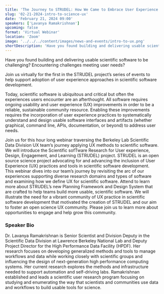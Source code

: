 ```yaml
---
title: 'The Journey to STRUDEL: How We Came to Embrace User Experience in Scientific Ecosystems'
slug: '02-21-2024-intro-to-science-ux'
date: 'February 21, 2024 09:00'
speakers: ['Lavanya Ramakrishnan']
upcoming: false
format: 'Virtual Webinar'
location: 'Zoom'
image: '../../../content/images/news-and-events/intro-to-ux.png'
shortDescription: 'Have you found building and delivering usable scientific software to be challenging? Encountering challenges meeting user needs? Join us virtually for the first in the STRUDEL project’s series of events to help support adoption of user experience approaches in scientific software development.'
---
```


Have you found building and delivering usable scientific software to be challenging? Encountering challenges meeting user needs? 

Join us virtually for the first in the STRUDEL project’s series of events to help support adoption of user experience approaches in scientific software development. 

Today, scientific software is ubiquitous and critical but often the experiences users encounter are an afterthought. All software requires ongoing usability and user experience (UX) improvements in order to be a reliable, sustainable community resource. Enabling these improvements requires the incorporation of user experience practices to systematically understand and design usable software interfaces and artifacts (whether graphical, command line, APIs, documentation, or beyond) to address user needs.	

Join us for this hour long webinar traversing the Berkeley Lab Scientific Data Division UX team’s  journey applying UX methods to scientific software. We will introduce the Scientific sofTware Research for User experience, Design, Engagement, and Learning (STRUDEL) project. STRUDEL is an open source science project advocating for and advancing the inclusion of User Experience (UX) practices and tools in scientific software development. This webinar dives into our team’s journey by revisiting the arc of our experiences supporting diverse research domains and types of software and examining how we define UX for scientific software. Attend to learn more about STRUDEL’s new Planning Framework and Design System that are crafted to help teams build more usable, scientific software. We will illustrate the need for a vibrant community of UX practice in scientific software development that motivated the creation of STRUDEL and our aim to foster an open science UX community. Please join us to learn more about opportunities to engage and help grow this community.
    
### Speaker Bio

Dr. Lavanya Ramakrishnan is Senior Scientist and Division Deputy in the Scientific Data Division at Lawrence Berkeley National Lab and Deputy Project Director for the High Performance Data Facility (HPDF). Her research focuses on developing generalized methods and tools to manage workflows and data while working closely with scientific groups and influencing the design of next-generation high performance computing systems. Her current research explores the methods and infrastructure needed to support automation and self-driving labs. Ramakrishnan established and leads a scientific user research program focusing on studying and enumerating the way that scientists and communities use data and workflows to build usable tools for science. 